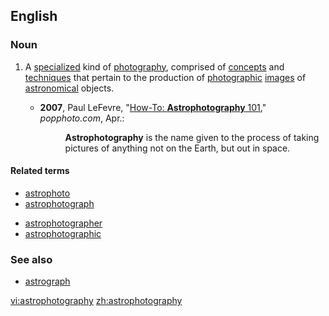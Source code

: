 ==English==
{{wikipedia}}

===Noun===
{{en-noun|-}}

# {{astronomy|photography}} A [[specialize]]d kind of [[photography]], comprised of [[concept]]s and [[technique]]s that pertain to the production of [[photographic]] [[images]] of [[astronomical]] objects.
#* '''2007''', Paul LeFevre, "[http://www.popphoto.com/popularphotographyfeatures/4064/how-to-astrophotography-101.html How-To: '''Astrophotography''' 101]," ''popphoto.com'', Apr.: 
#*: '''Astrophotography''' is the name given to the process of taking pictures of anything not on the Earth, but out in space.

====Related terms====
{{rel-top|Terms related to ''astrophotography''}}
*[[astrophoto]]
*[[astrophotograph]]
{{rel-mid}}
*[[astrophotographer]]
*[[astrophotographic]]
{{rel-bottom}}

===See also===
* [[astrograph]]

[[vi:astrophotography]]
[[zh:astrophotography]]
